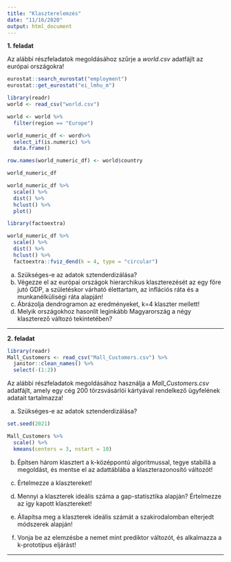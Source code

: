 ```yaml
---
title: "Klaszterelemzés"
date: "11/16/2020"
output: html_document
---
```


**1. feladat**

Az alábbi részfeladatok megoldásához szűrje a *world.csv* adatfájlt az európai országokra!

```r
eurostat::search_eurostat("employment")
eurostat::get_eurostat("ei_lmhu_m")
```

```r
library(readr)
world <- read_csv("world.csv")
```

```r
 
world <- world %>% 
  filter(region == "Europe") 

world_numeric_df <- word%>% 
  select_if(is.numeric) %>% 
  data.frame()

row.names(world_numeric_df) <- world$country

```

```r
world_numeric_df
```

```r
world_numeric_df %>% 
  scale() %>% 
  dist() %>% 
  hclust() %>% 
  plot()
```

```r
library(factoextra)
```


```r

world_numeric_df %>% 
  scale() %>% 
  dist() %>% 
  hclust() %>% 
  factoextra::fviz_dend(k = 4, type = "circular")

```


a. Szükséges-e az adatok sztenderdizálása?
b. Végezze el az európai országok hierarchikus klaszterezését az egy főre jutó GDP, a születéskor várható élettartam, az inflációs ráta és a munkanélküliségi ráta alapján!
c. Ábrázolja dendrogramon az eredményeket, k=4 klaszter mellett!
d. Melyik országokhoz hasonlít leginkább Magyarország a négy klaszterező változó tekintetében?

------------------------------------

**2. feladat**

```r
library(readr)
Mall_Customers <- read_csv("Mall_Customers.csv") %>% 
  janitor::clean_names() %>% 
  select(-(1:2))
```


Az alábbi részfeladatok megoldásához használja a *Mall_Customers.csv* adatfájlt, amely egy cég 200 törzsvásárlói kártyával rendelkező ügyfelének adatait tartalmazza! 

a. Szükséges-e az adatok sztenderdizálása?

```r
set.seed(2021)

Mall_Customers %>% 
  scale() %>% 
  kmeans(centers = 3, nstart = 10)
```


b. Építsen három klasztert a k-középpontú algoritmussal, tegye stabillá a megoldást, és mentse el az adattáblába a klaszterazonosító változót!



c. Értelmezze a klasztereket!
d. Mennyi a klaszterek ideális száma a gap-statisztika alapján? Értelmezze az így kapott klasztereket!
e. Állapítsa meg a klaszterek ideális számát a szakirodalomban elterjedt módszerek alapján!
f. Vonja be az elemzésbe a nemet mint prediktor változót, és alkalmazza a k-prototípus eljárást!

------------------------------------
